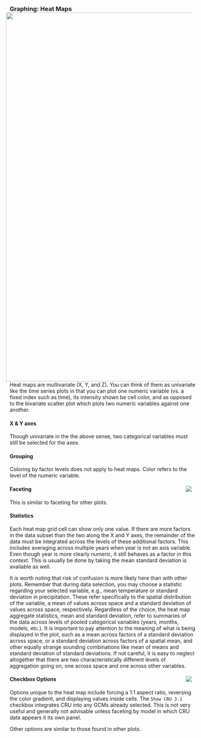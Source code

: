 ### Graphing: Heat Maps <img style="float: right; padding-left: 10px; padding-right: 10px" src="screenshots/plotTS_example_1_black.png" width="1000"/>
Heat maps are multivariate (X, Y, and Z).
You can think of them as univariate like the time series plots in that you can plot one numeric variable (vs. a fixed index such as time), its intensity shown be cell color,
and as opposed to the bivariate scatter plot which plots two numeric variables against one another.

#### X & Y axes
Though univariate in the the above sense, two categorical variables must still be selected for the axes.

#### Grouping
Coloring by factor levels does not apply to heat maps. Color refers to the level of the numeric variable.

#### Faceting <img style="float: right; padding-left: 10px; padding-right: 10px" src="screenshots/plotTS_group_white.png"/>
This is similar to faceting for other plots.

#### Statistics
Each heat map grid cell can show only one value.
If there are more factors in the data subset than the two along the X and Y axes, the remainder of the data must be integrated across the levels of these additional factors.
This includes averaging across multiple years when year is not an axis variable. Even though year is more clearly numeric, it still behaves as a factor in this context.
This is usually be done by taking the mean standard deviation is available as well.

It is worth noting that risk of confusion is more likely here than with other plots.
Remember that during data selection, you may choose a statistic regarding your selected variable, e.g., mean temperature or standard deviation in precipitation.
These refer specifically to the spatial distribution of the variable, a mean of values across space and a standard deviation of values across space, respectively.
Regardless of the choice, the heat map aggregate statistics, mean and standard deviation, refer to summaries of the data across levels of pooled categorical variables (years, months, models, etc.).
It is important to pay attention to the meaning of what is being displayed in the plot, such as a mean across factors of a standard deviation across space,
or a standard deviation across factors of a spatial mean, and other equally strange sounding combinations like mean of means and standard deviation of standard deviations.
If not careful, it is easy to neglect altogether that there are two characteristically different levels of aggregation going on, one across space and one across other variables.

#### Checkbox Options <img style="float: right; padding-left: 10px; padding-right: 10px" src="screenshots/plotTS_colors_white.png"/>
Options unique to the heat map include forcing a 1:1 aspect ratio, reversing the color gradient, and displaying values inside cells.
The `Show CRU 3.1` checkbox integrates CRU into any GCMs already selected.
This is not very useful and generally not advisable unless faceting by model in which CRU data appears it its own panel.

Other options are similar to those found in other plots.
